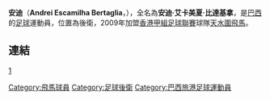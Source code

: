 {{BLP unsourced|time=2010-01-22T12:24:48+00:00}}
{{Football player infobox
| playername = 安迪
| image = 
| fullname = Andrei Escamilha Bertaglia
| height = {{height|m=1.98}}
| nickname = 
| dateofbirth = {{birth date and age|1991|12|23}}
| cityofbirth = 
| countryofbirth = [[?|?]]
| currentclub = [[?|?]]
| clubnumber = 
| position = [[後衛_(足球)|後衛]]
| youthyears = 
| youthclubs = 
| years = 2005–08<br />2009<br />2009
| clubs = [[班德蘭特斯|班德蘭特斯]]<br />[[聖安德雷|聖安德雷]]<br />[[天水圍飛馬|天水圍飛馬]]
| caps(goals) = {{0}}? {{0}}(?)<br />{{0}}? {{0}}(?)
| nationalyears = 
| nationalteam =
| nationalcaps(goals) = 
| pcupdate = [[11_September|11 September]], 2009
| ntupdate = }}

'''安迪'''（'''Andrei Escamilha Bertaglia'''，{{bd|1991年|12月23日|catIdx=D}}），全名為'''安迪·艾卡美夏·比達基拿'''，是[[巴西|巴西]]的[[足球|足球]]運動員，位置為後衛，2009年加盟[[香港甲組足球聯賽|香港甲組足球聯賽]]球隊[[天水圍飛馬|天水圍飛馬]]。

==連結==
[https://web.archive.org/web/20160305011328/http://www.tswpegasus.com/zh/club_d.php?nid=18&id=137]

{{DEFAULTSORT:Andrei Escamilha Bertaglia}} 
[[Category:飛馬球員|Category:飛馬球員]]
[[Category:足球後衛|Category:足球後衛]]
[[Category:巴西旅港足球運動員|Category:巴西旅港足球運動員]]

{{足球運動員小作品}}
{{Brazil-bio-stub}}